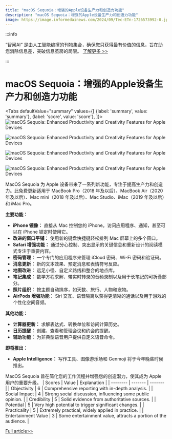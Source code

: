 ```yaml
---
title: "macOS Sequoia：增强的Apple设备生产力和创造力功能"
description: "macOS Sequoia：增强的Apple设备生产力和创造力功能"
image: https://image.informedainews.com/2024/09/Tec-ETn-1726573992-0.jpg
---
```



:::info

“智闻AI“ 是由人工智能编撰的刊物集合，确保您只获得最有价值的信息，旨在助您消除信息差，突破信息茧房的局限。  [了解更多 >>](/)

:::

# macOS Sequoia：增强的Apple设备生产力和创造力功能


<Tabs
	defaultValue="summary"
	values={[
	{label: 'summary', value: 'summary'},
	{label: 'score', value: 'score'},
]}>
<TabItem value="summary">
<img
  src="https://image.informedainews.com/2024/09/Tec-ETn-1726573992-0.jpg"
  alt="macOS Sequoia: Enhanced Productivity and Creativity Features for Apple Devices"
/>

<img
  src="https://image.informedainews.com/2024/09/Tec-DIG-1726573992-1.jpg"
  alt="macOS Sequoia: Enhanced Productivity and Creativity Features for Apple Devices"
/>

<img
  src="https://image.informedainews.com/2024/09/Tec-fBe-1726573992-2.jpg"
  alt="macOS Sequoia: Enhanced Productivity and Creativity Features for Apple Devices"
/>

<img
  src="https://image.informedainews.com/2024/09/Tec-5dg-1726573992-3.jpg"
  alt="macOS Sequoia: Enhanced Productivity and Creativity Features for Apple Devices"
/>



MacOS Sequoia 为 Apple 设备带来了一系列新功能，专注于提高生产力和创造力。此免费更新适用于 MacBook Pro（2018 年及以后）、MacBook Air（2020 年及以后）、Mac mini（2018 年及以后）、Mac Studio、iMac（2019 年及以后）和 iMac Pro。

**主要功能：**

- **iPhone 镜像：** 直接从 Mac 控制您的 iPhone。访问应用程序、通知，甚至可以在 iPhone 锁定时使用它。
- **改进的窗口平铺：** 使用新的键盘快捷键轻松排列 Mac 屏幕上的多个窗口。
- **Safari 增强功能：** 通过分心控制、突出显示的关键信息和重新设计的阅读模式专注于重要内容。
- **密码管理：** 一个专门的应用程序来管理 iCloud 密码、Wi-Fi 密码和验证码。
- **消息更新：** 新的文本效果、预定消息和表情符号反应。
- **地图改进：** 远足小径、自定义路线和整合的地点库。
- **笔记集成：** 数学方程求解、带实时转录的音频录制以及用于长笔记的可折叠部分。
- **照片组织：** 按主题自动排序，如天数、旅行、人物和宠物。
- **AirPods 增强功能：** Siri 交互、语音隔离以获得更清晰的通话以及用于游戏的个性化空间音频。

**其他功能：**

- **计算器更新：** 求解表达式、转换单位和访问计算历史。
- **日历提醒：** 创建、查看和管理会议和约会的提醒。
- **辅助功能：** 为非典型语音用户提供自定义语音命令。

**即将推出：**

- **Apple Intelligence：** 写作工具、图像游乐场和 Genmoji 将于今年晚些时候推出。

MacOS Sequoia 旨在简化您的工作流程并增强您的创造潜力，使其成为 Apple 用户的重要升级。
</TabItem>
<TabItem value="score">
	| Scores     | Value   | Explanation |
	| -------- | ------- | ------- |
	| Objectivity  | 6    | Comprehensive reporting with in-depth analysis.    |
	| Social Impact | 4     | Strong social discussion, influencing some public opinion.    |
	| Credibility    | 5    | Solid evidence from authoritative sources.    |
	| Potential    | 5    | Very high potential to trigger significant changes.    |
	| Practicality    | 5    | Extremely practical, widely applied in practice.    |
	| Entertainment Value    | 3    | Some entertainment value, attracts a portion of the audience.    |
</TabItem>
</Tabs>

[Full article>>](https://www.cnbeta.com.tw/articles/tech/1446039.htm)
